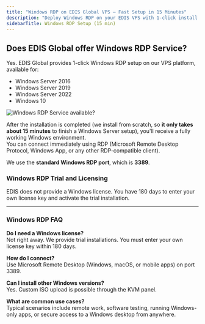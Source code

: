 ```yaml
---
title: "Windows RDP on EDIS Global VPS – Fast Setup in 15 Minutes"
description: "Deploy Windows RDP on your EDIS VPS with 1-click install. Windows Server 2016, 2019, 2022, and Windows 10. Trial license included, port 3389."
sidebarTitle: Windows RDP Setup (15 min)
---
```



## Does EDIS Global offer Windows RDP Service?

Yes. EDIS Global provides 1-click Windows RDP setup on our VPS platform, available for:

- Windows Server 2016  
- Windows Server 2019  
- Windows Server 2022  
- Windows 10  

![Windows RDP Service available?](/assets/windows-rdp-app-on-mac.png)

After the installation is completed (we install from scratch, so **it only takes about 15 minutes** to finish a Windows Server setup), you'll receive a fully working Windows environment.  
You can connect immediately using RDP (Microsoft Remote Desktop Protocol, Windows App, or any other RDP-compatible client).

We use the **standard Windows RDP port**, which is **3389**.

### Windows RDP Trial and Licensing

<Note>
  EDIS does not provide a Windows license. You have 180 days to enter your own
  license key and activate the trial installation.
</Note>

<CtaButton label="BUY Windows RDP" link="https://www.edisglobal.com" openInNewTab={true} />

---

### Windows RDP FAQ

**Do I need a Windows license?**  
Not right away. We provide trial installations. You must enter your own license key within 180 days.

**How do I connect?**  
Use Microsoft Remote Desktop (Windows, macOS, or mobile apps) on port 3389.

**Can I install other Windows versions?**  
Yes. Custom ISO upload is possible through the KVM panel.

**What are common use cases?**  
Typical scenarios include remote work, software testing, running Windows-only apps, or secure access to a Windows desktop from anywhere.